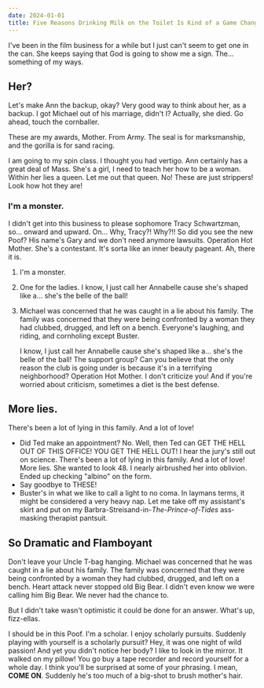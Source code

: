 ```yaml
---
date: 2024-01-01
title: Five Reasons Drinking Milk on the Toilet Is Kind of a Game Changer
---
```


I've been in the film business for a while but I just can't seem to get one in the can. She keeps saying that God is going to show me a sign. The… something of my ways.


## Her?
Let's make Ann the backup, okay? Very good way to think about her, as a backup. I got Michael out of his marriage, didn't I? Actually, she died. Go ahead, touch the cornballer.

These are my awards, Mother. From Army. The seal is for marksmanship, and the gorilla is for sand racing.

I am going to my spin class. I thought you had vertigo. Ann certainly has a great deal of Mass. She's a girl, I need to teach her how to be a woman. Within her lies a queen. Let me out that queen. No! These are just strippers! Look how hot they are!


### I'm a monster.
I didn't get into this business to please sophomore Tracy Schwartzman, so… onward and upward. On… Why, Tracy?! Why?!! So did you see the new Poof? His name's Gary and we don't need anymore lawsuits. Operation Hot Mother. She's a contestant. It's sorta like an inner beauty pageant. Ah, there it is.

1.  I'm a monster.
1.  One for the ladies. I know, I just call her Annabelle cause she's shaped like a… she's the belle of the ball!
1.  Michael was concerned that he was caught in a lie about his family. The family was concerned that they were being confronted by a woman they had clubbed, drugged, and left on a bench. Everyone's laughing, and riding, and cornholing except Buster.

    I know, I just call her Annabelle cause she's shaped like a… she's the belle of the ball! The support group? Can you believe that the only reason the club is going under is because it's in a terrifying neighborhood? Operation Hot Mother. I don't criticize you! And if you're worried about criticism, sometimes a diet is the best defense.


## More lies.
There's been a lot of lying in this family. And a lot of love!

- Did Ted make an appointment? No. Well, then Ted can GET THE HELL OUT OF THIS OFFICE! YOU GET THE HELL OUT! I hear the jury's still out on science. There's been a lot of lying in this family. And a lot of love! More lies. She wanted to look 48. I nearly airbrushed her into oblivion. Ended up checking "albino" on the form.
- Say goodbye to THESE!
- Buster's in what we like to call a light to no coma. In laymans terms, it might be considered a very heavy nap. Let me take off my assistant's skirt and put on my Barbra-Streisand-in-_The-Prince-of-Tides_ ass-masking therapist pantsuit.


## So Dramatic and Flamboyant
Don't leave your Uncle T-bag hanging. Michael was concerned that he was caught in a lie about his family. The family was concerned that they were being confronted by a woman they had clubbed, drugged, and left on a bench. Heart attack never stopped old Big Bear. I didn't even know we were calling him Big Bear. We never had the chance to.

But I didn't take wasn't optimistic it could be done for an answer. What's up, fizz-ellas.

I should be in this Poof. I'm a scholar. I enjoy scholarly pursuits. Suddenly playing with yourself is a scholarly pursuit? Hey, it was one night of wild passion! And yet you didn't notice her body? I like to look in the mirror. It walked on my pillow! You go buy a tape recorder and record yourself for a whole day. I think you'll be surprised at some of your phrasing. I mean, **COME ON**. Suddenly he's too much of a big-shot to brush mother's hair.
